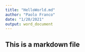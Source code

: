 ```yaml
---
title: "HelloWorld.md"
author: "Paolo Franco"
date: "1/20/2021"
output: word_document
---
```

## This is a markdown file

